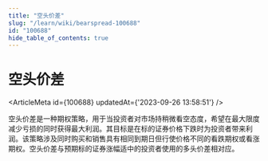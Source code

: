 ```yaml
---
title: "空头价差"
slug: "/learn/wiki/bearspread-100688"
id: "100688"
hide_table_of_contents: true
---
```



# 空头价差

<ArticleMeta id={100688} updatedAt={'2023-09-26 13:58:51'} />
<div className='border-solid border-b border-t-0 my-4 border-[var(--ifm-color-gray-300)]' />

空头价差是一种期权策略，用于当投资者对市场持稍微看空态度，希望在最大限度减少亏损的同时获得最大利润。其目标是在标的证券价格下跌时为投资者带来利润。该策略涉及同时购买和销售具有相同到期日但行使价格不同的看跌期权或看涨期权。空头价差与预期标的证券涨幅适中的投资者使用的多头价差相对应。
